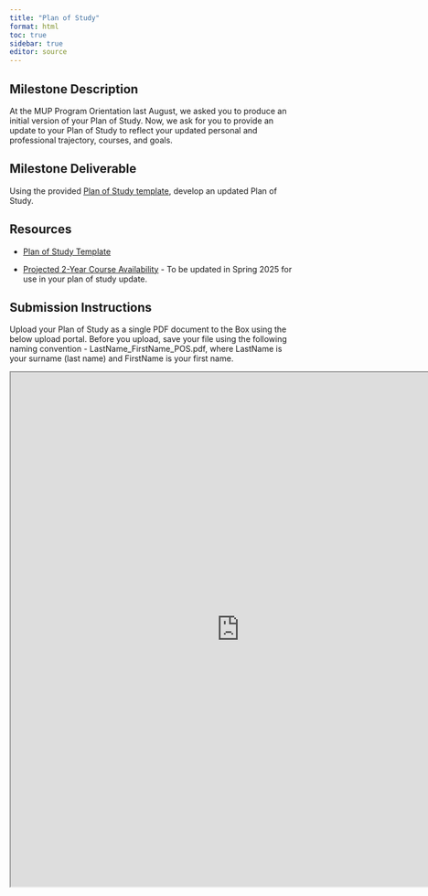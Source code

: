 ```yaml
---
title: "Plan of Study"
format: html
toc: true
sidebar: true
editor: source
---
```


## Milestone Description

At the MUP Program Orientation last August, we asked you to produce an initial version of your Plan of Study. Now, we ask for you to provide an update to your Plan of Study to reflect your updated personal and professional trajectory, courses, and goals.

## Milestone Deliverable

Using the provided [Plan of Study template](files/MUP Plan of Study Template 20240819.docx), develop an updated Plan of Study. 

## Resources

- [Plan of Study Template](files/MUP Plan of Study Template 20240819.docx)

- [Projected 2-Year Course Availability]() - To be updated in Spring 2025 for use in your plan of study update.

## Submission Instructions

Upload your Plan of Study as a single PDF document to the Box using the below upload portal. Before you upload, save your file using the following naming convention -  LastName_FirstName_POS.pdf, where LastName is your surname (last name) and FirstName is your first name.

<iframe src="https://uofi.app.box.com/f/75107c6e38e14e3880d602ed6609ffeb" height="900" width="800"></iframe>